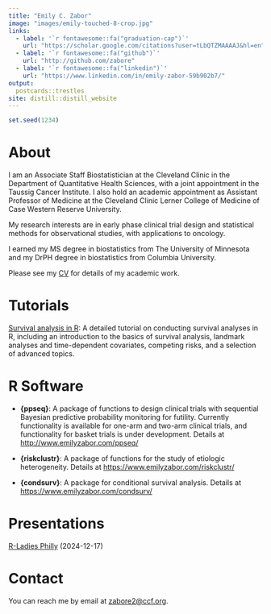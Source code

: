---
title: "Emily C. Zabor"
image: "images/emily-touched-8-crop.jpg"
links:
  - label: '`r fontawesome::fa("graduation-cap")`'
    url: "https://scholar.google.com/citations?user=tLbQTZMAAAAJ&hl=en"
  - label: '`r fontawesome::fa("github")`'
    url: "http://github.com/zabore"
  - label: '`r fontawesome::fa("linkedin")`'
    url: "https://www.linkedin.com/in/emily-zabor-59b902b7/"
output: 
  postcards::trestles
site: distill::distill_website
---

<link rel="stylesheet" href="academicicons/css/academicons.min.css"/>

```{r echo = FALSE}
set.seed(1234)
```


# About 

I am an Associate Staff Biostatistician at the Cleveland Clinic in the Department of Quantitative Health Sciences, with a joint appointment in the Taussig Cancer Institute. I also hold an academic appointment as Assistant Professor of Medicine at the Cleveland Clinic Lerner College of Medicine of Case Western Reserve University. 

My research interests are in early phase clinical trial design and statistical methods for observational studies, with applications to oncology.

I earned my MS degree in biostatistics from The University of Minnesota and my DrPH degree in biostatistics from Columbia University.  

Please see my [CV](./files/Zabor-Emily-CV.pdf) for details of my academic work.


# Tutorials

[Survival analysis in R](https://www.emilyzabor.com/tutorials/survival_analysis_in_r_tutorial.html): A detailed tutorial on conducting survival analyses in R, including an introduction to the basics of survival analysis, landmark analyses and time-dependent covariates, competing risks, and a selection of advanced topics.


# R Software

- **{ppseq}**: A package of functions to design clinical trials with sequential Bayesian predictive probability monitoring for futility. Currently functionality is available for one-arm and two-arm clinical trials, and functionality for basket trials is under development. Details at [http://www.emilyzabor.com/ppseq/](http://www.emilyzabor.com/ppseq/)

- **{riskclustr}**: A package of functions for the study of etiologic heterogeneity. Details at [https://www.emilyzabor.com/riskclustr/](https://www.emilyzabor.com/riskclustr/)

- **{condsurv}**: A package for conditional survival analysis. Details at [https://www.emilyzabor.com/condsurv/](https://www.emilyzabor.com/condsurv/)


# Presentations

[R-Ladies Philly](slides/2024-rladies-philly/) (2024-12-17)


# Contact

You can reach me by email at [zabore2@ccf.org](mailto:zabore2@ccf.org).
